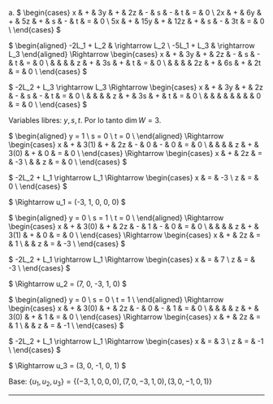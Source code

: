 
a. $
\begin{cases}
 x & + & 3y  & + & 2z  & - & s & - &  t & = & 0 \\
2x & + & 6y  & + & 5z  & + & s & - &  t & = & 0 \\
5x & + & 15y & + & 12z & + & s & - & 3t & = & 0 \\
\end{cases}
$

$
\begin{aligned}
-2L_1 + L_2 & \rightarrow L_2 \\
-5L_1 + L_3 & \rightarrow L_3
\end{aligned}
\Rightarrow
\begin{cases}
 x & + & 3y  & + & 2z  & - &  s & - &  t & = & 0 \\
   &   &     &   &  z  & + & 3s & + &  t & = & 0 \\
   &   &     &   & 2z  & + & 6s & + & 2t & = & 0 \\
\end{cases}
$

$
-2L_2 + L_3 \rightarrow L_3 \Rightarrow
\begin{cases}
 x & + & 3y  & + & 2z  & - &  s & - &  t & = & 0 \\
   &   &     &   & z   & + & 3s & + &  t & = & 0 \\
   &   &     &   &     &   &    &   &  0 & = & 0 \\
\end{cases}
$

Variables libres: $y, s, t$. Por lo tanto $\dim W = 3$.

$
\begin{aligned}
y = 1 \\
s = 0 \\
t = 0 \\
\end{aligned}
\Rightarrow
\begin{cases}
 x & + & 3(1) & + & 2z & - &    0 & - &  0 & = & 0 \\
   &   &      &   &  z & + & 3(0) & + &  0 & = & 0 \\
\end{cases}
\Rightarrow
\begin{cases}
 x & + & 2z & = & -3 \\
   &   &  z & = &  0 \\
\end{cases}
$

$
-2L_2 + L_1 \rightarrow L_1
\Rightarrow
\begin{cases}
x & = & -3 \\
z & = &  0 \\
\end{cases}
$

$
\Rightarrow u_1 = (-3, 1, 0, 0, 0)
$

$
\begin{aligned}
y = 0 \\
s = 1 \\
t = 0 \\
\end{aligned}
\Rightarrow
\begin{cases}
 x & + & 3(0) & + & 2z & - &    1 & - &  0 & = & 0 \\
   &   &      &   &  z & + & 3(1) & + &  0 & = & 0 \\
\end{cases}
\Rightarrow
\begin{cases}
 x & + & 2z & = &  1 \\
   &   &  z & = & -3 \\
\end{cases}
$

$
-2L_2 + L_1 \rightarrow L_1
\Rightarrow
\begin{cases}
x & = &  7 \\
z & = & -3 \\
\end{cases}
$

$
\Rightarrow u_2 = (7, 0, -3, 1, 0)
$

$
\begin{aligned}
y = 0 \\
s = 0 \\
t = 1 \\
\end{aligned}
\Rightarrow
\begin{cases}
 x & + & 3(0) & + & 2z & - &    0 & - &  1 & = & 0 \\
   &   &      &   &  z & + & 3(0) & + &  1 & = & 0 \\
\end{cases}
\Rightarrow
\begin{cases}
 x & + & 2z & = &  1 \\
   &   &  z & = & -1 \\
\end{cases}
$

$
-2L_2 + L_1 \rightarrow L_1
\Rightarrow
\begin{cases}
x & = &  3 \\
z & = & -1 \\
\end{cases}
$

$
\Rightarrow u_3 = (3, 0, -1, 0, 1)
$

Base: $\{u_1, u_2, u_3\} = \{(-3, 1, 0, 0, 0), (7, 0, -3, 1, 0), (3, 0, -1, 0, 1)\}$

---
